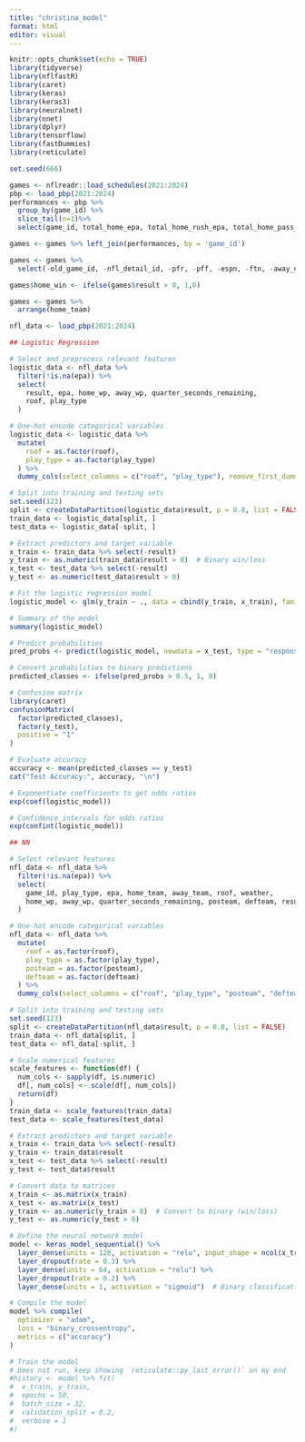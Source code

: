 ```yaml
---
title: "christina_model"
format: html
editor: visual
---
```


```r
knitr::opts_chunk$set(echo = TRUE)
library(tidyverse)
library(nflfastR)
library(caret)
library(keras)
library(keras3)
library(neuralnet)
library(nnet)
library(dplyr)
library(tensorflow)
library(fastDummies)
library(reticulate)

set.seed(666)
```

```r
games <- nflreadr::load_schedules(2021:2024)
pbp <- load_pbp(2021:2024)
performances <- pbp %>%
  group_by(game_id) %>%
  slice_tail(n=1)%>%
  select(game_id, total_home_epa, total_home_rush_epa, total_home_pass_epa, total_home_comp_air_epa, total_home_raw_air_epa, total_home_comp_yac_epa, total_home_comp_air_wpa, total_home_comp_yac_wpa, total_home_pass_wpa, total_home_raw_air_wpa, total_home_rush_wpa, total_home_raw_yac_epa, total_home_raw_yac_wpa, total_away_comp_air_epa, total_away_comp_air_wpa, total_away_comp_yac_epa, total_away_comp_yac_wpa, total_away_epa, total_away_pass_epa, total_away_pass_wpa, total_away_raw_air_epa, total_away_raw_air_wpa, total_away_raw_yac_epa, total_away_raw_yac_wpa, total_away_rush_epa, total_away_rush_wpa)

games <- games %>% left_join(performances, by = 'game_id')

games <- games %>%
  select(-old_game_id, -nfl_detail_id, -pfr, -pff, -espn, -ftn, -away_qb_id, -home_qb_id, -away_qb_name, -home_qb_name, -away_coach, -home_coach, -referee, -stadium, -stadium_id, -location) 

games$home_win <- ifelse(games$result > 0, 1,0)

games <- games %>% 
  arrange(home_team)
```

```r
nfl_data <- load_pbp(2021:2024)
```

```r
## Logistic Regression

# Select and preprocess relevant features
logistic_data <- nfl_data %>%
  filter(!is.na(epa)) %>%
  select(
    result, epa, home_wp, away_wp, quarter_seconds_remaining,
    roof, play_type
  )

# One-hot encode categorical variables
logistic_data <- logistic_data %>%
  mutate(
    roof = as.factor(roof),
    play_type = as.factor(play_type)
  ) %>%
  dummy_cols(select_columns = c("roof", "play_type"), remove_first_dummy = TRUE)

# Split into training and testing sets
set.seed(123)
split <- createDataPartition(logistic_data$result, p = 0.8, list = FALSE)
train_data <- logistic_data[split, ]
test_data <- logistic_data[-split, ]

# Extract predictors and target variable
x_train <- train_data %>% select(-result)
y_train <- as.numeric(train_data$result > 0)  # Binary win/loss
x_test <- test_data %>% select(-result)
y_test <- as.numeric(test_data$result > 0)

```

```r
# Fit the logistic regression model
logistic_model <- glm(y_train ~ ., data = cbind(y_train, x_train), family = "binomial")

# Summary of the model
summary(logistic_model)

```

```r
# Predict probabilities
pred_probs <- predict(logistic_model, newdata = x_test, type = "response")

# Convert probabilities to binary predictions
predicted_classes <- ifelse(pred_probs > 0.5, 1, 0)

# Confusion matrix
library(caret)
confusionMatrix(
  factor(predicted_classes),
  factor(y_test),
  positive = "1"
)

# Evaluate accuracy
accuracy <- mean(predicted_classes == y_test)
cat("Test Accuracy:", accuracy, "\n")

```

```r
# Exponentiate coefficients to get odds ratios
exp(coef(logistic_model))

# Confidence intervals for odds ratios
exp(confint(logistic_model))

```

```r

## NN

# Select relevant features
nfl_data <- nfl_data %>%
  filter(!is.na(epa)) %>%
  select(
    game_id, play_type, epa, home_team, away_team, roof, weather,
    home_wp, away_wp, quarter_seconds_remaining, posteam, defteam, result
  )

# One-hot encode categorical variables
nfl_data <- nfl_data %>%
  mutate(
    roof = as.factor(roof),
    play_type = as.factor(play_type),
    posteam = as.factor(posteam),
    defteam = as.factor(defteam)
  ) %>%
  dummy_cols(select_columns = c("roof", "play_type", "posteam", "defteam"))

# Split into training and testing sets
set.seed(123)
split <- createDataPartition(nfl_data$result, p = 0.8, list = FALSE)
train_data <- nfl_data[split, ]
test_data <- nfl_data[-split, ]

# Scale numerical features
scale_features <- function(df) {
  num_cols <- sapply(df, is.numeric)
  df[, num_cols] <- scale(df[, num_cols])
  return(df)
}
train_data <- scale_features(train_data)
test_data <- scale_features(test_data)

# Extract predictors and target variable
x_train <- train_data %>% select(-result)
y_train <- train_data$result
x_test <- test_data %>% select(-result)
y_test <- test_data$result

```

```r
# Convert data to matrices
x_train <- as.matrix(x_train)
x_test <- as.matrix(x_test)
y_train <- as.numeric(y_train > 0)  # Convert to binary (win/loss)
y_test <- as.numeric(y_test > 0)

# Define the neural network model
model <- keras_model_sequential() %>%
  layer_dense(units = 128, activation = "relu", input_shape = ncol(x_train)) %>%
  layer_dropout(rate = 0.3) %>%
  layer_dense(units = 64, activation = "relu") %>%
  layer_dropout(rate = 0.2) %>%
  layer_dense(units = 1, activation = "sigmoid")  # Binary classification

# Compile the model
model %>% compile(
  optimizer = "adam",
  loss = "binary_crossentropy",
  metrics = c("accuracy")
)

# Train the model
# Does not run, keep showing `reticulate::py_last_error()` on my end
#history <- model %>% fit(
#  x_train, y_train,
#  epochs = 50,
#  batch_size = 32,
#  validation_split = 0.2,
#  verbose = 1
#)

```
